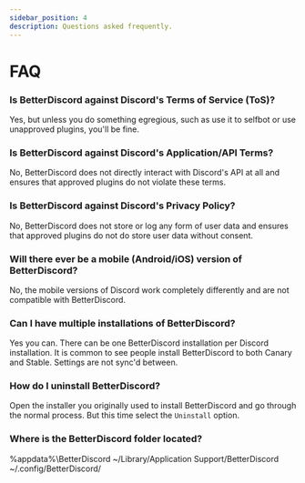 ```yaml
---
sidebar_position: 4
description: Questions asked frequently.
---
```



# FAQ

### Is BetterDiscord against Discord's Terms of Service (ToS)?

Yes, but unless you do something egregious, such as use it to selfbot or use unapproved plugins, you'll be fine.

### Is BetterDiscord against Discord's Application/API Terms?

No, BetterDiscord does not directly interact with Discord's API at all and ensures that approved plugins do not violate these terms.

### Is BetterDiscord against Discord's Privacy Policy?

No, BetterDiscord does not store or log any form of user data and ensures that approved plugins do not do store user data without consent.

### Will there ever be a mobile (Android/iOS) version of BetterDiscord?

No, the mobile versions of Discord work completely differently and are not compatible with BetterDiscord.

### Can I have multiple installations of BetterDiscord?

Yes you can. There can be one BetterDiscord installation per Discord installation. It is common to see people install BetterDiscord to both Canary and Stable. Settings are not sync'd between.

### How do I uninstall BetterDiscord?

Open the installer you originally used to install BetterDiscord and go through the normal process. But this time select the `Uninstall` option.

### Where is the BetterDiscord folder located?

<Tabs className="code-tabs">
<TabItem value="windows"><CodeBlock language="bash">%appdata%\BetterDiscord</CodeBlock></TabItem>
<TabItem value="mac"><CodeBlock language="bash">~/Library/Application Support/BetterDiscord</CodeBlock></TabItem>
<TabItem value="linux"><CodeBlock language="bash">~/.config/BetterDiscord/</CodeBlock></TabItem>
</Tabs>
